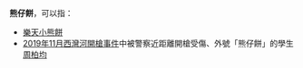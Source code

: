 '''熊仔餅'''，可以指：

*[[樂天小熊餅|樂天小熊餅]]
*[[2019年11月西灣河開槍事件|2019年11月西灣河開槍事件]]中被警察近距離開槍受傷、外號「熊仔餅」的學生[[周柏均|周柏均]]

{{Disambig|Cat=三字消歧義}}